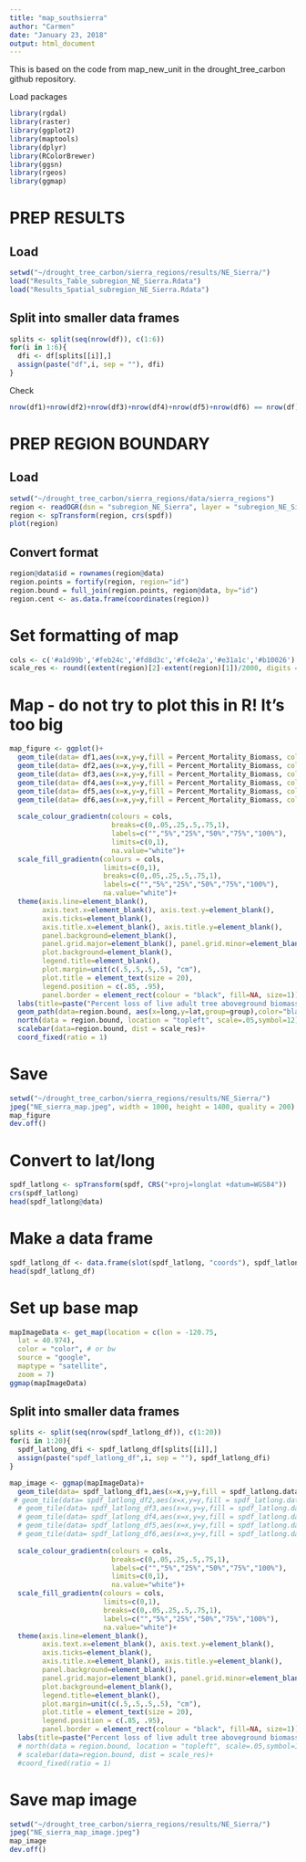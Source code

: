 ```yaml
---
title: "map_southsierra"
author: "Carmen"
date: "January 23, 2018"
output: html_document
---
```

  
  This is based on the code from map_new_unit in the drought_tree_carbon github repository. 

Load packages
```r
library(rgdal)
library(raster)
library(ggplot2)
library(maptools)
library(dplyr)
library(RColorBrewer)
library(ggsn)
library(rgeos)
library(ggmap)
```

# PREP RESULTS

## Load
```r
setwd("~/drought_tree_carbon/sierra_regions/results/NE_Sierra/")
load("Results_Table_subregion_NE_Sierra.Rdata")
load("Results_Spatial_subregion_NE_Sierra.Rdata")
```

## Split into smaller data frames
```r
splits <- split(seq(nrow(df)), c(1:6))
for(i in 1:6){
  dfi <- df[splits[[i]],]
  assign(paste("df",i, sep = ""), dfi)
}
```

Check
```r
nrow(df1)+nrow(df2)+nrow(df3)+nrow(df4)+nrow(df5)+nrow(df6) == nrow(df)
```

# PREP REGION BOUNDARY

## Load 
```r
setwd("~/drought_tree_carbon/sierra_regions/data/sierra_regions")
region <- readOGR(dsn = "subregion_NE_Sierra", layer = "subregion_NE_Sierra")
region <- spTransform(region, crs(spdf))
plot(region)
```

## Convert format
```r
region@data$id = rownames(region@data)
region.points = fortify(region, region="id")
region.bound = full_join(region.points, region@data, by="id")
region.cent <- as.data.frame(coordinates(region))
```

# Set formatting of map
```r
cols <- c('#a1d99b','#feb24c','#fd8d3c','#fc4e2a','#e31a1c','#b10026') # define colors
scale_res <- round((extent(region)[2]-extent(region)[1])/2000, digits =0)
```

# Map - do not try to plot this in R! It's too big
```r

map_figure <- ggplot()+
  geom_tile(data= df1,aes(x=x,y=y,fill = Percent_Mortality_Biomass, color=Percent_Mortality_Biomass))+
  geom_tile(data= df2,aes(x=x,y=y,fill = Percent_Mortality_Biomass, color=Percent_Mortality_Biomass))+
  geom_tile(data= df3,aes(x=x,y=y,fill = Percent_Mortality_Biomass, color=Percent_Mortality_Biomass))+
  geom_tile(data= df4,aes(x=x,y=y,fill = Percent_Mortality_Biomass, color=Percent_Mortality_Biomass))+
  geom_tile(data= df5,aes(x=x,y=y,fill = Percent_Mortality_Biomass, color=Percent_Mortality_Biomass))+
  geom_tile(data= df6,aes(x=x,y=y,fill = Percent_Mortality_Biomass, color=Percent_Mortality_Biomass))+
  
  scale_colour_gradientn(colours = cols,
                         breaks=c(0,.05,.25,.5,.75,1),
                         labels=c("","5%","25%","50%","75%","100%"),
                         limits=c(0,1),
                         na.value="white")+
  scale_fill_gradientn(colours = cols,
                       limits=c(0,1),
                       breaks=c(0,.05,.25,.5,.75,1),
                       labels=c("","5%","25%","50%","75%","100%"),
                       na.value="white")+
  theme(axis.line=element_blank(),
        axis.text.x=element_blank(), axis.text.y=element_blank(),
        axis.ticks=element_blank(),
        axis.title.x=element_blank(), axis.title.y=element_blank(),
        panel.background=element_blank(),
        panel.grid.major=element_blank(), panel.grid.minor=element_blank(),
        plot.background=element_blank(),
        legend.title=element_blank(),
        plot.margin=unit(c(.5,.5,.5,.5), "cm"),
        plot.title = element_text(size = 20), 
        legend.position = c(.85, .95),  
        panel.border = element_rect(colour = "black", fill=NA, size=1))+
  labs(title=paste("Percent loss of live adult tree aboveground biomass, \n2012-2016, North Sierra"))+
  geom_path(data=region.bound, aes(x=long,y=lat,group=group),color="black")+
  north(data = region.bound, location = "topleft", scale=.05,symbol=12)+
  scalebar(data=region.bound, dist = scale_res)+
  coord_fixed(ratio = 1)
```


# Save
```r
setwd("~/drought_tree_carbon/sierra_regions/results/NE_Sierra/")
jpeg("NE_sierra_map.jpeg", width = 1000, height = 1400, quality = 200)
map_figure
dev.off()
```

# Convert to lat/long
```r
spdf_latlong <- spTransform(spdf, CRS("+proj=longlat +datum=WGS84"))
crs(spdf_latlong)
head(spdf_latlong@data)

```

# Make a data frame
```r
spdf_latlong_df <- data.frame(slot(spdf_latlong, "coords"), spdf_latlong@data$Percent_Mortality_Biomass)
head(spdf_latlong_df)
```

# Set up base map
```r
mapImageData <- get_map(location = c(lon = -120.75,
  lat = 40.974),
  color = "color", # or bw
  source = "google",
  maptype = "satellite",
  zoom = 7)
ggmap(mapImageData)
```



## Split into smaller data frames
```r
splits <- split(seq(nrow(spdf_latlong_df)), c(1:20))
for(i in 1:20){
  spdf_latlong_dfi <- spdf_latlong_df[splits[[i]],]
  assign(paste("spdf_latlong_df",i, sep = ""), spdf_latlong_dfi)
}
```


```r
map_image <- ggmap(mapImageData)+
  geom_tile(data= spdf_latlong_df1,aes(x=x,y=y,fill = spdf_latlong.data.Percent_Mortality_Biomass, color=spdf_latlong.data.Percent_Mortality_Biomass))+
 # geom_tile(data= spdf_latlong_df2,aes(x=x,y=y,fill = spdf_latlong.data.Percent_Mortality_Biomass, color=spdf_latlong.data.Percent_Mortality_Biomass))+
  # geom_tile(data= spdf_latlong_df3,aes(x=x,y=y,fill = spdf_latlong.data.Percent_Mortality_Biomass, color=spdf_latlong.data.Percent_Mortality_Biomass))+
  # geom_tile(data= spdf_latlong_df4,aes(x=x,y=y,fill = spdf_latlong.data.Percent_Mortality_Biomass, color=spdf_latlong.data.Percent_Mortality_Biomass))+
  # geom_tile(data= spdf_latlong_df5,aes(x=x,y=y,fill = spdf_latlong.data.Percent_Mortality_Biomass, color=spdf_latlong.data.Percent_Mortality_Biomass))+
  # geom_tile(data= spdf_latlong_df6,aes(x=x,y=y,fill = spdf_latlong.data.Percent_Mortality_Biomass, color=spdf_latlong.data.Percent_Mortality_Biomass))+
  
  scale_colour_gradientn(colours = cols,
                         breaks=c(0,.05,.25,.5,.75,1),
                         labels=c("","5%","25%","50%","75%","100%"),
                         limits=c(0,1),
                         na.value="white")+
  scale_fill_gradientn(colours = cols,
                       limits=c(0,1),
                       breaks=c(0,.05,.25,.5,.75,1),
                       labels=c("","5%","25%","50%","75%","100%"),
                       na.value="white")+
  theme(axis.line=element_blank(),
        axis.text.x=element_blank(), axis.text.y=element_blank(),
        axis.ticks=element_blank(),
        axis.title.x=element_blank(), axis.title.y=element_blank(),
        panel.background=element_blank(),
        panel.grid.major=element_blank(), panel.grid.minor=element_blank(),
        plot.background=element_blank(),
        legend.title=element_blank(),
        plot.margin=unit(c(.5,.5,.5,.5), "cm"),
        plot.title = element_text(size = 20), 
        legend.position = c(.85, .95),  
        panel.border = element_rect(colour = "black", fill=NA, size=1))+
  labs(title=paste("Percent loss of live adult tree aboveground biomass, \n2012-2016, North Sierra"))
  # north(data = region.bound, location = "topleft", scale=.05,symbol=12)+
  # scalebar(data=region.bound, dist = scale_res)+
  #coord_fixed(ratio = 1)
```


# Save map image
```r
setwd("~/drought_tree_carbon/sierra_regions/results/NE_Sierra/")
jpeg("NE_sierra_map_image.jpeg")
map_image
dev.off()
```

